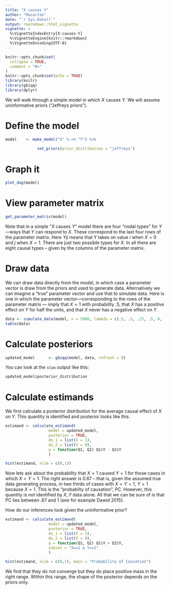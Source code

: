 ```yaml
---
title: "X causes Y"
author: "Macartan"
date: "`r Sys.Date()`"
output: rmarkdown::html_vignette
vignette: >
  %\VignetteIndexEntry{X-causes-Y}
  %\VignetteEngine{knitr::rmarkdown}
  %\VignetteEncoding{UTF-8}
---
```


```r
knitr::opts_chunk$set(
  collapse = TRUE,
  comment = "#>"
)
knitr::opts_chunk$set(echo = TRUE)
library(knitr)
library(gbiqq)
library(dplyr)
```

We will walk through a simple model in which $X$ causes $Y$. We will assume uninformative priors ("Jeffreys priors").

# Define the model

```r
model    <- make_model("X" %->% "Y") %>%
	
	          set_priors(prior_distribution = "jeffreys")
```

# Graph it

```r
plot_dag(model)
```

# View parameter matrix

```r
get_parameter_matrix(model)
```

Note that in a simple  "$X$ causes $Y$" model there are four "nodal types" for $Y$---ways that $Y$ can respond to $X$. These correspond to the last four rows of the parameter matrix. Here $Yij$ means that Y takes on value $i$ when $X=0$ and $j$ when $X=1$. There are just two possible types for $X$.  In all there are eight causal types -- given by the columns of the parameter matrix.

# Draw data

We can draw data directly from the model, in which case a parameter vector is draw from the priors and used to generate data. Alternatively we can imagine a "true" parameter vector and use that to simulate data. Here is one in which the parameter vector---corresponding to the rows of the parameter matrix --- imply  that $X=1$ with probability .5, that $X$ has a positive effect on $Y$ for half the units, and that $X$ never has a negative effect on $Y$. 

```r
data <- simulate_data(model, n = 5000, lambda = c(.5, .5, .25, .5, 0, .25))
table(data)
```

# Calculate posteriors

```r
updated_model      <- gbiqq(model, data, refresh = 0)
```

You can look at the `stan` output like this:

```r
updated_model$posterior_distribution
```

# Calculate estimands

We first calculate a posterior distribution for the  average causal effect of $X$ on $Y$. This quantity is identified and posterior looks like this. 


```r
estimand <- calculate_estimand(
                   model = updated_model, 
                   posterior = TRUE,
                   do_1 = list(X = 1), 
                   do_2 = list(X = 0),
                   q = function(Q1, Q2) Q1$Y - Q2$Y
                   )

hist(estimand, xlim = c(0,1))  
```


Now lets ask about  the probability that $X=1$ caused $Y=1$ for those cases in which $X=Y=1$. The right answer is 0.67 -- that is, given the assumed true data generating process, in two thirds of cases with $X=Y=1$, $Y=1$ because $X=1$. This is the "probabilty of causation", PC. However, this quantity is not identified by $X,Y$ data alone. All that we can be sure of is that PC lies between .67 and 1 (see for example Dawid 2015). 

How do our inferences look given the uninformative prior?  

```r
estimand <- calculate_estimand(
                   model = updated_model, 
                   posterior = TRUE,
                   do_1 = list(X = 1), 
                   do_2 = list(X = 0),
                   q = function(Q1, Q2) Q1$Y > Q2$Y,
                   subset = "X==1 & Y==1"
                   )

hist(estimand, xlim = c(0,1), main = "Probability of Causation")  
```


We find that they do not converge but they do place positive mass in the right range. Within this range, the shape of the posterior depends on the priors only. 
